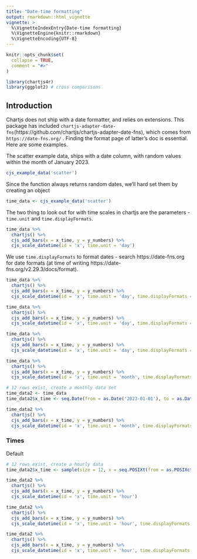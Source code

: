 ```yaml
---
title: "Date-time formatting"
output: rmarkdown::html_vignette
vignette: >
  %\VignetteIndexEntry{Date-time formatting}
  %\VignetteEngine{knitr::rmarkdown}
  %\VignetteEncoding{UTF-8}
---
```


```r
knitr::opts_chunk$set(
  collapse = TRUE,
  comment = "#>"
)
```

```r
library(chartjs4r)
library(ggplot2) # cross comparisons
```

## Introduction

Chartjs does not ship with a date formatter, and relies on extensions. This package
has included `chartjs-adapter-date-fns`(https://github.com/chartjs/chartjs-adapter-date-fns),
which comes from `https://date-fns.org/` . Finding the format page of latter's doc is
essential. Here are some examples.

The scatter example data, ships with a date column, with random values within the month of January 2023.

```r
cjs_example_data('scatter')
```

Since the function always returns random dates, we'll hard set them by creating an object

```r
time_data <- cjs_example_data('scatter')
```

The two thing to look out for with time scales in chartjs are the parameters - `time.unit` and `time.displayFormats`.

```r
time_data %>% 
  chartjs() %>% 
  cjs_add_bars(x = x_time, y = y_numbers) %>% 
  cjs_scale_datetime(id = 'x', time.unit = 'day')
```

We use `time.displayFormats` to format dates - search https://date-fns.org for 
date formats (at time of writing https://date-fns.org/v2.29.3/docs/format).

```r
time_data %>% 
  chartjs() %>% 
  cjs_add_bars(x = x_time, y = y_numbers) %>% 
  cjs_scale_datetime(id = 'x', time.unit = 'day', time.displayFormats = 'dd/MM/yyyy')
```

```r
time_data %>% 
  chartjs() %>% 
  cjs_add_bars(x = x_time, y = y_numbers) %>% 
  cjs_scale_datetime(id = 'x', time.unit = 'day', time.displayFormats = 'do LLL yyyy')
```

```r
time_data %>% 
  chartjs() %>% 
  cjs_add_bars(x = x_time, y = y_numbers) %>% 
  cjs_scale_datetime(id = 'x', time.unit = 'day', time.displayFormats = 'EEEE')
```

```r
time_data %>% 
  chartjs() %>% 
  cjs_add_bars(x = x_time, y = y_numbers) %>% 
  cjs_scale_datetime(id = 'x', time.unit = 'month', time.displayFormats = 'LLLL yyyy')
```

```r
# 12 rows exist, create a monthly data set
time_data2 <- time_data 
time_data2$x_time <- seq.Date(from = as.Date('2023-01-01'), to = as.Date('2023-12-01'), by = 'month')

time_data2 %>% 
  chartjs() %>% 
  cjs_add_bars(x = x_time, y = y_numbers) %>% 
  cjs_scale_datetime(id = 'x', time.unit = 'month', time.displayFormats = 'LLLL yyyy')
```

### Times

Default

```r
# 12 rows exist, create a hourly data
time_data2$x_time <- sample(size = 12, x = seq.POSIXt(from = as.POSIXct('2023-01-01 00:00:01'), to = as.POSIXct('2023-01-01 23:59:59'), by = 'hour'))

time_data2 %>% 
  chartjs() %>% 
  cjs_add_bars(x = x_time, y = y_numbers) %>% 
  cjs_scale_datetime(id = 'x', time.unit = 'hour')
```

```r
time_data2 %>% 
  chartjs() %>% 
  cjs_add_bars(x = x_time, y = y_numbers) %>% 
  cjs_scale_datetime(id = 'x', time.unit = 'hour', time.displayFormats = 'HHmm')
```

```r
time_data2 %>% 
  chartjs() %>% 
  cjs_add_bars(x = x_time, y = y_numbers) %>% 
  cjs_scale_datetime(id = 'x', time.unit = 'hour', time.displayFormats = 'h:mm a')
```
